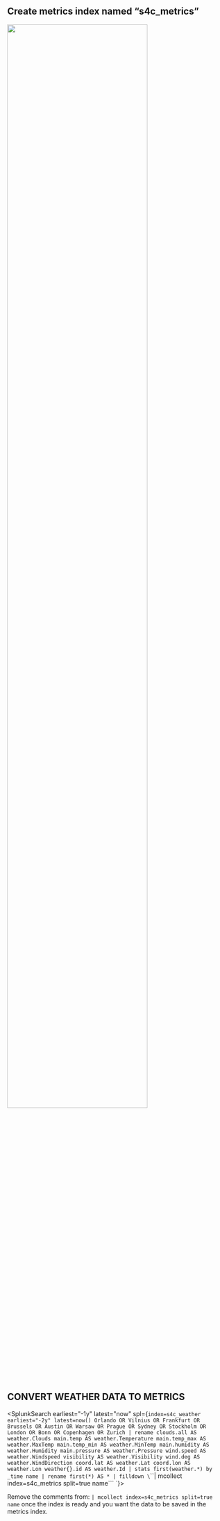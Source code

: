 

## Create metrics index named “s4c_metrics”
<img src="/static/app/splunk4champions2/images/metrics_idx.png" width="80%" />


## CONVERT WEATHER DATA TO METRICS

<SplunkSearch earliest="-1y" latest="now" spl={`index=s4c_weather earliest="-2y" latest=now() Orlando OR Vilnius OR Frankfurt OR Brussels OR Austin OR Warsaw OR Prague OR Sydney OR Stockholm OR London OR Bonn OR Copenhagen OR Zurich
| rename clouds.all AS weather.Clouds main.temp AS weather.Temperature main.temp_max AS weather.MaxTemp main.temp_min AS weather.MinTemp main.humidity AS weather.Humidity main.pressure AS weather.Pressure wind.speed AS weather.Windspeed visibility AS weather.Visibility wind.deg AS weather.WindDirection coord.lat AS weather.Lat coord.lon AS weather.Lon weather{}.id AS weather.Id
| stats first(weather.*) by _time name
| rename first(*) AS *
| filldown
\`\`\`| mcollect index=s4c_metrics split=true name\`\`\`
`}></SplunkSearch>

Remove the comments from: 
`| mcollect index=s4c_metrics split=true name` 
once the index is ready and you want the data to be saved in the metrics index. 